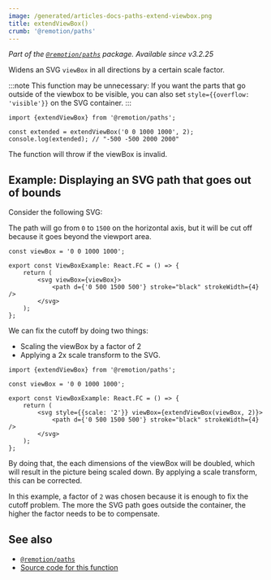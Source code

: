 ```yaml
---
image: /generated/articles-docs-paths-extend-viewbox.png
title: extendViewBox()
crumb: '@remotion/paths'
---
```


_Part of the [`@remotion/paths`](/docs/paths) package. Available since v3.2.25_

Widens an SVG `viewBox` in all directions by a certain scale factor.

:::note
This function may be unnecessary: If you want the parts that go outside of the viewbox to be visible, you can also set `style={{overflow: 'visible'}}` on the SVG container.
:::

```tsx twoslash
import {extendViewBox} from '@remotion/paths';

const extended = extendViewBox('0 0 1000 1000', 2);
console.log(extended); // "-500 -500 2000 2000"
```

The function will throw if the viewBox is invalid.

## Example: Displaying an SVG path that goes out of bounds

Consider the following SVG:

The path will go from `0` to `1500` on the horizontal axis, but it will be cut off because it goes beyond the viewport area.

```tsx twoslash
const viewBox = '0 0 1000 1000';

export const ViewBoxExample: React.FC = () => {
	return (
		<svg viewBox={viewBox}>
			<path d={'0 500 1500 500'} stroke="black" strokeWidth={4} />
		</svg>
	);
};
```

We can fix the cutoff by doing two things:

- Scaling the viewBox by a factor of 2
- Applying a 2x scale transform to the SVG.

```tsx twoslash
import {extendViewBox} from '@remotion/paths';

const viewBox = '0 0 1000 1000';

export const ViewBoxExample: React.FC = () => {
	return (
		<svg style={{scale: '2'}} viewBox={extendViewBox(viewBox, 2)}>
			<path d={'0 500 1500 500'} stroke="black" strokeWidth={4} />
		</svg>
	);
};
```

By doing that, the each dimensions of the viewBox will be doubled, which will result in the picture being scaled down. By applying a scale transform, this can be corrected.

In this example, a factor of `2` was chosen because it is enough to fix the cutoff problem. The more the SVG path goes outside the container, the higher the factor needs to be to compensate.

## See also

- [`@remotion/paths`](/docs/paths)
- [Source code for this function](https://github.com/remotion-dev/remotion/blob/main/packages/paths/src/extend-viewbox.ts)
